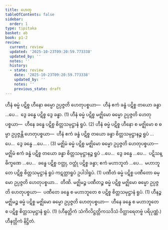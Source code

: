 ```yaml
---
title: ဟေတု
tableOfContents: false
sidebar:
  order: 1
type: tipitaka
basket: ab
book: p1-2
review:
  current: review
  updated: '2025-10-23T09:20:59.773338'
  updated_by: ''
  notes: ''
  history:
  - state: review
    date: '2025-10-23T09:20:59.773338'
    updated_by: ''
    notes: ''
    previous_state: draft
---
```



<ReviewStatus review={frontmatter.review} showDetails={true} />

<HypothesisAnnotation frontmatter={frontmatter} />

<DynamicBreadcrumb />

<Division number="1" book="p1-2" e="ch" v="37" p="360">

<Paragraph number="2254" book="p1-2">
ဟီနံ ဓမ္မံ ပဋိစ္စ ဟီနော ဓမ္မော ဥပ္ပဇ္ဇတိ ဟေတုပစ္စယာ—  ဟီနံ ဧကံ ခန္ဓံ ပဋိစ္စ တယော ခန္ဓာ …ပေ…  ဒွေ ခန္ဓေ ပဋိစ္စ ဒွေ ခန္ဓာ. (1)
</Paragraph>

<Paragraph number="2255" book="p1-2">
ဟီနံ ဓမ္မံ ပဋိစ္စ မဇ္ဈိမော ဓမ္မော ဥပ္ပဇ္ဇတိ ဟေတုပစ္စယာ—  ဟီနေ ခန္ဓေ ပဋိစ္စ စိတ္တသမုဋ္ဌာနံ ရူပံ. (2)
</Paragraph>

<Paragraph number="2256" book="p1-2">
ဟီနံ ဓမ္မံ ပဋိစ္စ ဟီနော စ မဇ္ဈိမော စ ဓမ္မာ ဥပ္ပဇ္ဇန္တိ ဟေတုပစ္စယာ—  ဟီနံ ဧကံ ခန္ဓံ ပဋိစ္စ တယော ခန္ဓာ စိတ္တသမုဋ္ဌာနဉ္စ ရူပံ …ပေ…  ဒွေ ခန္ဓေ …ပေ… . (3)
</Paragraph>

</Division>
<Division number="2" book="p1-2" e="ch" v="37" p="360">

<Paragraph number="2257" book="p1-2">
မဇ္ဈိမံ ဓမ္မံ ပဋိစ္စ မဇ္ဈိမော ဓမ္မော ဥပ္ပဇ္ဇတိ ဟေတုပစ္စယာ—  မဇ္ဈိမံ ဧကံ ခန္ဓံ ပဋိစ္စ တယော ခန္ဓာ စိတ္တသမုဋ္ဌာနဉ္စ ရူပံ …ပေ…  ဒွေ ခန္ဓေ …ပေ…  ပဋိသန္ဓိက္ခဏေ …ပေ…  ခန္ဓေ ပဋိစ္စ ဝတ္ထု, ဝတ္ထုံ ပဋိစ္စ ခန္ဓာ; ဧကံ မဟာဘူတံ …ပေ…  မဟာဘူတေ ပဋိစ္စ စိတ္တသမုဋ္ဌာနံ ရူပံ ကဋတ္တာရူပံ ဥပါဒါရူပံ. (1)
</Paragraph>

</Division>
<Division number="3" book="p1-2" e="ch" v="37" p="360">

<Paragraph number="2258" book="p1-2">
ပဏီတံ ဓမ္မံ ပဋိစ္စ ပဏီတော ဓမ္မော ဥပ္ပဇ္ဇတိ ဟေတုပစ္စယာ…  တီဏိ.
</Paragraph>

</Division>
<Division number="4" book="p1-2" e="ch" v="37" p="360">

<Paragraph number="2259" book="p1-2">
မဇ္ဈိမဉ္စ ပဏီတဉ္စ ဓမ္မံ ပဋိစ္စ မဇ္ဈိမော ဓမ္မော ဥပ္ပဇ္ဇတိ ဟေတုပစ္စယာ—  ပဏီတေ ခန္ဓေ စ မဟာဘူတေ စ ပဋိစ္စ စိတ္တသမုဋ္ဌာနံ ရူပံ. (1)
</Paragraph>

</Division>
<Division number="5" book="p1-2" e="ch" v="37" p="360">

<Paragraph number="2260" book="p1-2">
ဟီနဉ္စ မဇ္ဈိမဉ္စ ဓမ္မံ ပဋိစ္စ မဇ္ဈိမော ဓမ္မော ဥပ္ပဇ္ဇတိ ဟေတုပစ္စယာ—  ဟီနေ ခန္ဓေ စ မဟာဘူတေ စ ပဋိစ္စ စိတ္တသမုဋ္ဌာနံ ရူပံ. (1)

</Paragraph>
</Division>

<Paragraph number="2261" type="center" book="p1-2">
(ဟီနတ္တိကံ သံကိလိဋ္ဌတ္တိကသဒိသံ ဝိတ္ထာရေတဗ္ဗံ ပရိပုဏ္ဏံ.)



</Paragraph>

<Paragraph number="2262" type="center" book="p1-2">
ဟီနတ္တိကံ နိဋ္ဌိတံ.
</Paragraph>
